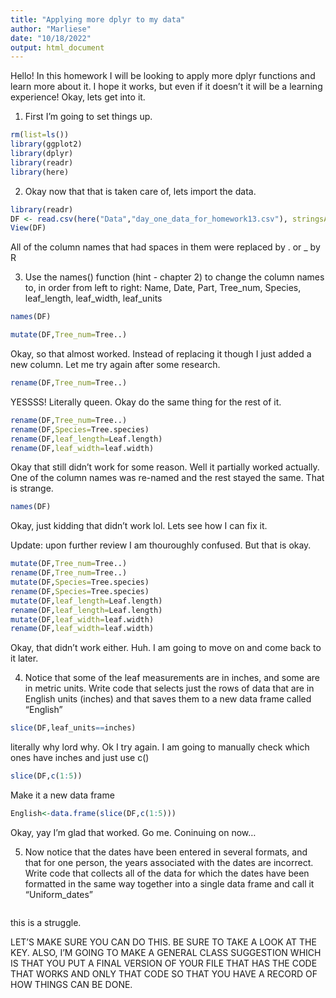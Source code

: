```yaml
---
title: "Applying more dplyr to my data"
author: "Marliese"
date: "10/18/2022"
output: html_document
---
```


Hello! In this homework I will be looking to apply more dplyr functions and learn more about it. I hope it works, but even if it doesn't it will be a learning experience! Okay, lets get into it.

1. First I'm going to set things up.

```r
rm(list=ls())
library(ggplot2)
library(dplyr)
library(readr)
library(here)
```

2. Okay now that that is taken care of, lets import the data.

```r
library(readr)
DF <- read.csv(here("Data","day_one_data_for_homework13.csv"), stringsAsFactors=TRUE)
View(DF)
```

All of the column names that had spaces in them were replaced by . or _ by R

3. Use the names() function (hint - chapter 2) to change the column names to, in order from left to right: Name, Date, Part, Tree_num, Species, leaf_length, leaf_width, leaf_units


```r
names(DF)
```

```r
mutate(DF,Tree_num=Tree..)
```

Okay, so that almost worked. Instead of replacing it though I just added a new column. Let me try again after some research.

```r
rename(DF,Tree_num=Tree..)
```


YESSSS! Literally queen. Okay do the same thing for the rest of it.


```r
rename(DF,Tree_num=Tree..)
rename(DF,Species=Tree.species)
rename(DF,leaf_length=Leaf.length)
rename(DF,leaf_width=leaf.width)
```

Okay that still didn't work for some reason. Well it partially worked actually. One of the column names was re-named and the rest stayed the same. That is strange.


```r
names(DF)
```

Okay, just kidding that didn't work lol. Lets see how I can fix it.

Update: upon further review I am thouroughly confused. But that is okay.

```r
mutate(DF,Tree_num=Tree..)
rename(DF,Tree_num=Tree..)
mutate(DF,Species=Tree.species)
rename(DF,Species=Tree.species)
mutate(DF,leaf_length=Leaf.length)
rename(DF,leaf_length=Leaf.length)
mutate(DF,leaf_width=leaf.width)
rename(DF,leaf_width=leaf.width)
```

Okay, that didn't work either. Huh. I am going to move on and come back to it later.


4. Notice that some of the leaf measurements are in inches, and some are in metric units. Write code that selects just the rows of data that are in English units (inches) and that saves them to a new data frame called "English"

```r
slice(DF,leaf_units==inches)
```

literally why lord why. Ok I try again. I am going to manually check which ones have inches and just use c()

```r
slice(DF,c(1:5))
```


Make it a new data frame

```r
English<-data.frame(slice(DF,c(1:5)))
```

Okay, yay I'm glad that worked. Go me. Coninuing on now...

5. Now notice that the dates have been entered in several formats, and that for one person, the years associated with the dates are incorrect. Write code that collects all of the data for which the dates have been formatted in the same way together into a single data frame and call it "Uniform_dates"


```r

```


this is a struggle. 

LET'S MAKE SURE YOU CAN DO THIS. BE SURE TO TAKE A LOOK AT THE KEY. ALSO, I'M GOING TO MAKE A GENERAL CLASS SUGGESTION WHICH IS THAT YOU PUT A FINAL VERSION OF YOUR FILE THAT HAS THE CODE THAT WORKS AND ONLY THAT CODE SO THAT YOU HAVE A RECORD OF HOW THINGS CAN BE DONE.





